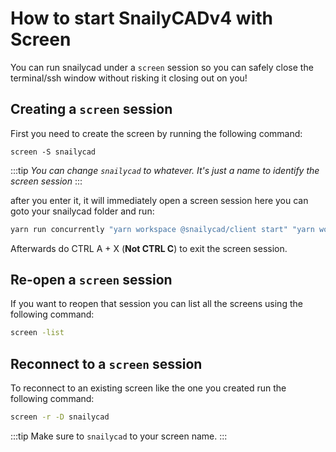 # How to start SnailyCADv4 with Screen

You can run snailycad under a `screen` session so you can safely close the terminal/ssh window without risking it closing out on you!

## Creating a `screen` session

First you need to create the screen by running the following command:

```
screen -S snailycad
```

:::tip
_You can change `snailycad` to whatever. It's just a name to identify the screen session_
:::

after you enter it, it will immediately open a screen session here you can goto your snailycad folder and run:

```bash
yarn run concurrently "yarn workspace @snailycad/client start" "yarn workspace @snailycad/api generate && yarn workspace @snailycad/api start"
```

Afterwards do CTRL A + X (**Not CTRL C**) to exit the screen session.

## Re-open a `screen` session

If you want to reopen that session you can list all the screens using the following command:

```bash
screen -list
```

## Reconnect to a `screen` session

To reconnect to an existing screen like the one you created run the following command:

```bash
screen -r -D snailycad
```

:::tip
Make sure to `snailycad` to your screen name.
:::

